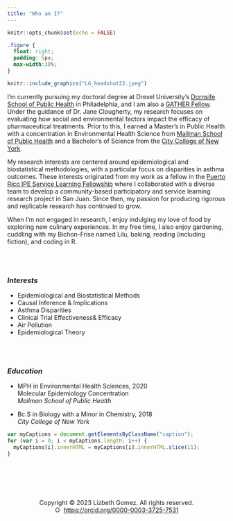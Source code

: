 ```yaml
---
title: "Who am I?"
---
```


```r

knitr::opts_chunk$set(echo = FALSE)
```

```css
.figure {
  float: right;
  padding: 5px;
  max-width:30%;
}
```

::: floating

```r
knitr::include_graphics("LG_headshot22.jpeg")
```

I'm currently pursuing my doctoral degree at Drexel University's [Dornsife School of Public Health](https://drexel.edu/dornsife/academics/departments/environmental-occupational-health/eoh-student-profiles/) in Philadelphia, and I am also a [GATHER Fellow](https://drexel.edu/dornsife/global/global-health-training/gather/). Under the guidance of Dr. Jane Clougherty, my research focuses on evaluating how social and environmental factors impact the efficacy of pharmaceutical treatments. Prior to this, I earned a Master's in Public Health with a concentration in Environmental Health Science from [Mailman School of Public Health](https://www.publichealth.columbia.edu/academics/departments/environmental-health-sciences-ehs)  and a Bachelor's of Science from the [City College of New York](https://www.ccny.cuny.edu/).

My research interests are centered around epidemiological and biostatistical methodologies, with a particular focus on disparities in asthma outcomes. These interests originated from my work as a fellow in the [Puerto Rico IPE Service Learning Fellowship](https://www.publichealth.columbia.edu/research/puerto-rico) where I collaborated with a diverse team to develop a community-based participatory and service learning research project in San Juan. Since then, my passion for producing rigorous and replicable research has continued to grow.

When I'm not engaged in research, I enjoy indulging my love of food by exploring new culinary experiences. In my free time, I also enjoy gardening, cuddling with my Bichon-Frise named Lilu, baking, reading (including fiction), and coding in R.


<div class = "row">
  
<div class = "col-md-4">

<br><br>

### *Interests*

-   Epidemiological and Biostatistical Methods
-   Causal Inference & Implications
-   Asthma Disparities 
-   Clinical Trial Effectiveness& Efficacy
-   Air Pollution
-   Epidemiological Theory
</div>
  
<div class = "col-md-4">
<br><br>

### *Education*

-   MPH in Environmental Health Sciences, 2020 <br>
    Molecular Epidemiology Concentration <br>
   *Mailman School of Public Health* <br>
   
   
-   Bc.S in Biology with a Minor in Chemistry, 2018 <br>
   *City College of New York* <br>
   
</div>
  

</div>
</div>




:::

```js
var myCaptions = document.getElementsByClassName("caption");
for (var i = 0; i < myCaptions.length; i++) {
  myCaptions[i].innerHTML = myCaptions[i].innerHTML.slice(11);
}
```

<br>
<br>
<br>
<br>

<center>Copyright &copy; 2023 Lizbeth Gomez. All rights reserved. </center>


<center><div itemscope itemtype="https://schema.org/Person"><a itemprop="sameAs" content="https://orcid.org/0000-0003-3725-7531" href="https://orcid.org/0000-0003-3725-7531" target="orcid.widget" rel="me noopener noreferrer" style="vertical-align:top;"><img src="https://orcid.org/sites/default/files/images/orcid_16x16.png" style="width:1em;margin-right:.5em;" alt="ORCID iD icon">https://orcid.org/0000-0003-3725-7531</a></div><center>

